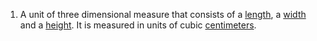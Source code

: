 #A unit of three dimensional measure that consists of a [[length]], a [[width]] and a [[height]].  It is measured in units of cubic [[centimeter]]s.